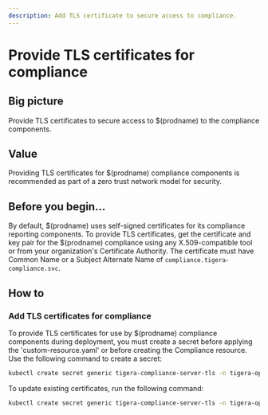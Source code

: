 ```yaml
---
description: Add TLS certificate to secure access to compliance.
---
```


# Provide TLS certificates for compliance

## Big picture

Provide TLS certificates to secure access to $(prodname) to the compliance components.

## Value

Providing TLS certificates for $(prodname) compliance components is recommended as part of a zero trust network model for security.

## Before you begin...

By default, $(prodname) uses self-signed certificates for its compliance reporting components. To provide TLS certificates,
get the certificate and key pair for the $(prodname) compliance using any X.509-compatible tool or from your organization's
Certificate Authority. The certificate must have Common Name or a Subject Alternate Name of `compliance.tigera-compliance.svc`.

## How to

### Add TLS certificates for compliance

To provide TLS certificates for use by $(prodname) compliance components during deployment, you must create a secret before applying the 'custom-resource.yaml' or before creating the Compliance resource. Use the following command to create a secret:

```bash
kubectl create secret generic tigera-compliance-server-tls -n tigera-operator --from-file=tls.crt=</path/to/certificate-file> --from-file=tls.key=</path/to/key-file>
```

To update existing certificates, run the following command:

```bash
kubectl create secret generic tigera-compliance-server-tls -n tigera-operator --from-file=tls.crt=</path/to/certificate-file> --from-file=tls.key=</path/to/key-file> --dry-run -o yaml --save-config | kubectl replace -f -
```
